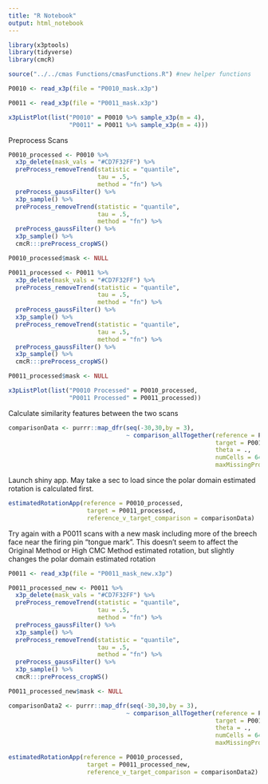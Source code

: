 ```yaml
---
title: "R Notebook"
output: html_notebook
---
```


```r
library(x3ptools)
library(tidyverse)
library(cmcR)

source("../../cmas Functions/cmasFunctions.R") #new helper functions
```

```r
P0010 <- read_x3p(file = "P0010_mask.x3p")

P0011 <- read_x3p(file = "P0011_mask.x3p")
```

```r
x3pListPlot(list("P0010" = P0010 %>% sample_x3p(m = 4),
                 "P0011" = P0011 %>% sample_x3p(m = 4)))
```


Preprocess Scans

```r
P0010_processed <- P0010 %>%
  x3p_delete(mask_vals = "#CD7F32FF") %>%
  preProcess_removeTrend(statistic = "quantile",
                         tau = .5,
                         method = "fn") %>%
  preProcess_gaussFilter() %>% 
  x3p_sample() %>%
  preProcess_removeTrend(statistic = "quantile",
                         tau = .5,
                         method = "fn") %>%
  preProcess_gaussFilter() %>% 
  x3p_sample() %>%
  cmcR:::preProcess_cropWS()

P0010_processed$mask <- NULL

P0011_processed <- P0011 %>%
  x3p_delete(mask_vals = "#CD7F32FF") %>%
  preProcess_removeTrend(statistic = "quantile",
                         tau = .5,
                         method = "fn") %>%
  preProcess_gaussFilter() %>% 
  x3p_sample() %>% 
  preProcess_removeTrend(statistic = "quantile",
                         tau = .5,
                         method = "fn") %>%
  preProcess_gaussFilter() %>% 
  x3p_sample() %>%
  cmcR:::preProcess_cropWS()

P0011_processed$mask <- NULL

x3pListPlot(list("P0010 Processed" = P0010_processed,
                 "P0011 Processed" = P0011_processed))
```

Calculate similarity features between the two scans
```r
comparisonData <- purrr::map_dfr(seq(-30,30,by = 3),
                                 ~ comparison_allTogether(reference = P0010_processed,
                                                          target = P0011_processed,
                                                          theta = .,
                                                          numCells = 64,
                                                          maxMissingProp = .85))
```


Launch shiny app. May take a sec to load since the polar domain estimated rotation is calculated first.

```r
estimatedRotationApp(reference = P0010_processed,
                      target = P0011_processed,
                      reference_v_target_comparison = comparisonData)
```

Try again with a P0011 scans with a new mask including more of the breech face near the firing pin "tongue mark". This doesn't seem to affect the Original Method or High CMC Method estimated rotation, but slightly changes the polar domain estimated rotation

```r
P0011 <- read_x3p(file = "P0011_mask_new.x3p")

P0011_processed_new <- P0011 %>%
  x3p_delete(mask_vals = "#CD7F32FF") %>%
  preProcess_removeTrend(statistic = "quantile",
                         tau = .5,
                         method = "fn") %>%
  preProcess_gaussFilter() %>% 
  x3p_sample() %>% 
  preProcess_removeTrend(statistic = "quantile",
                         tau = .5,
                         method = "fn") %>%
  preProcess_gaussFilter() %>% 
  x3p_sample() %>%
  cmcR:::preProcess_cropWS()

P0011_processed_new$mask <- NULL

comparisonData2 <- purrr::map_dfr(seq(-30,30,by = 3),
                                 ~ comparison_allTogether(reference = P0010_processed,
                                                          target = P0011_processed,
                                                          theta = .,
                                                          numCells = 64,
                                                          maxMissingProp = .85))

estimatedRotationApp(reference = P0010_processed,
                      target = P0011_processed_new,
                      reference_v_target_comparison = comparisonData2)
```

